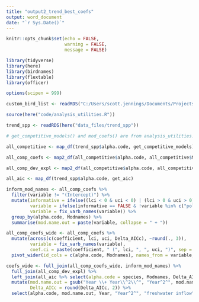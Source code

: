 ```yaml
---
title: "output2_trend_best_coefs"
output: word_document
date: "`r Sys.Date()`"
---
```



```r
knitr::opts_chunk$set(echo = FALSE,
                      warning = FALSE,
                      message = FALSE)
```

```r
library(tidyverse)
library(here)
library(birdnames)
library(flextable)
library(officer)

options(scipen = 999)

custom_bird_list <- readRDS("C:/Users/scott.jennings/Documents/Projects/my_R_general/birdnames_support/data/custom_bird_list")

source(here("code/analysis_utilities.R"))

trend_spp <- readRDS(here("data_files/trend_spp"))

```


```r
# get_competitive_models() and mod_coefs() are from analysis_utilities.R

all_competitive <- map_df(trend_spp$alpha.code, get_competitive_models)

all_comp_coefs <- map2_df(all_competitive$alpha.code, all_competitive$Modnames, mod_coefs)

all_comp_dev_expl <- map2_df(all_competitive$alpha.code, all_competitive$Modnames, mod_dev_explained)

all_aic <- map_df(trend_spp$alpha.code, get_aic)

inform_mod_names <- all_comp_coefs %>% 
  filter(variable != "(Intercept)") %>% 
  mutate(informative = ifelse((lci < 0 & uci < 0) | (lci > 0 & uci > 0), TRUE, FALSE),
         variable = ifelse(informative == FALSE & !variable %in% c("poly(study.year, 2)1"), sprintf(paste(variable, "^\u2020^", sep = "")), variable),
         variable = fix_varb_names(variable)) %>%
  group_by(alpha.code, Modnames) %>% 
  summarise(mod.name.out = paste(variable, collapse = " + "))

all_comp_coefs_wide <- all_comp_coefs %>% 
  mutate(across(c(coefficient, lci, uci, Delta_AICc), ~round(., 3)),
         variable = fix_varb_names(variable),
         coef.ci = paste(coefficient, " (", lci, ", ", uci, ")", sep = "")) %>% 
  pivot_wider(id_cols = c(alpha.code, Modnames), names_from = variable, values_from = coef.ci)

coefs_wide <- full_join(all_comp_coefs_wide, inform_mod_names) %>%  
  full_join(all_comp_dev_expl) %>% 
  left_join(all_aic %>% select(alpha.code = species, Modnames, Delta_AICc)) %>% 
  mutate(mod.name.out = gsub("Year \\+ Year\\^2\\^", "Year^2^", mod.name.out),
         Delta_AICc = round(Delta_AICc, 2)) %>%
  select(alpha.code, mod.name.out, Year, "Year^2^", "freshwater inflow", MOCI, dev.expl, Delta_AICc)


```


